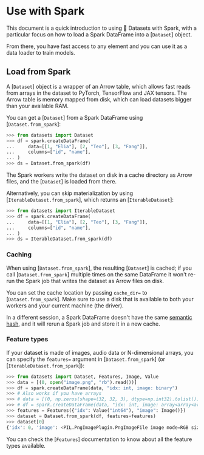 # Use with Spark

This document is a quick introduction to using 🤗 Datasets with Spark, with a particular focus on how to load a Spark DataFrame into a [`Dataset`] object.

From there, you have fast access to any element and you can use it as a data loader to train models.

## Load from Spark

A [`Dataset`] object is a wrapper of an Arrow table, which allows fast reads from arrays in the dataset to PyTorch, TensorFlow and JAX tensors.
The Arrow table is memory mapped from disk, which can load datasets bigger than your available RAM.

You can get a [`Dataset`] from a Spark DataFrame using [`Dataset.from_spark`]:

```py
>>> from datasets import Dataset
>>> df = spark.createDataFrame(
...     data=[[1, "Elia"], [2, "Teo"], [3, "Fang"]],
...     columns=["id", "name"],
... )
>>> ds = Dataset.from_spark(df)
```

The Spark workers write the dataset on disk in a cache directory as Arrow files, and the [`Dataset`] is loaded from there.

Alternatively, you can skip materialization by using [`IterableDataset.from_spark`], which returns an [`IterableDataset`]:

 ```py
 >>> from datasets import IterableDataset
 >>> df = spark.createDataFrame(
 ...     data=[[1, "Elia"], [2, "Teo"], [3, "Fang"]],
 ...     columns=["id", "name"],
 ... )
 >>> ds = IterableDataset.from_spark(df)
 ```

### Caching

When using [`Dataset.from_spark`], the resulting [`Dataset`] is cached; if you call [`Dataset.from_spark`] multiple
times on the same DataFrame it won't re-run the Spark job that writes the dataset as Arrow files on disk.

You can set the cache location by passing `cache_dir=` to [`Dataset.from_spark`].
Make sure to use a disk that is available to both your workers and your current machine (the driver).

<Tip warning={true}>

In a different session, a Spark DataFrame doesn't have the same [semantic hash](https://spark.apache.org/docs/3.2.0/api/python/reference/api/pyspark.sql.DataFrame.semanticHash.html), and it will rerun a Spark job and store it in a new cache.

</Tip>

### Feature types

If your dataset is made of images, audio data or N-dimensional arrays, you can specify the `features=` argument in
[`Dataset.from_spark`] (or [`IterableDataset.from_spark`]):

```py
>>> from datasets import Dataset, Features, Image, Value
>>> data = [(0, open("image.png", "rb").read())]
>>> df = spark.createDataFrame(data, "idx: int, image: binary")
>>> # Also works if you have arrays
>>> # data = [(0, np.zeros(shape=(32, 32, 3), dtype=np.int32).tolist())]
>>> # df = spark.createDataFrame(data, "idx: int, image: array<array<array<int>>>")
>>> features = Features({"idx": Value("int64"), "image": Image()})
>>> dataset = Dataset.from_spark(df, features=features)
>>> dataset[0]
{'idx': 0, 'image': <PIL.PngImagePlugin.PngImageFile image mode=RGB size=32x32>}
```

You can check the [`Features`] documentation to know about all the feature types available.
